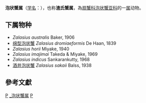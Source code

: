 {{Automatic taxobox
| taxon = Zalasius  
| authority = Rathbun, 1897
}}
'''泡状蟹属'''（[[学名|学名]]：{{lang|la|''Zalasius''}}），也称'''渣氏蟹属'''，為[[扇蟹科|扇蟹科]][[泡状蟹亚科|泡状蟹亚科]]的一[[属|属]]动物。

==下属物种==
* ''Zalasius australis'' Baker, 1906
* [[绵型泡状蟹|绵型泡状蟹]] ''Zalasius dromiaeformis'' De Haan, 1839
* ''Zalasius horii'' Miyake, 1940
* ''Zalasius imajimai'' Takeda & Miyake, 1969
* ''Zalasius indicus'' Sankarankutty, 1968
* [[酒井泡状蟹|酒井泡状蟹]] ''Zalasius sakaii'' Balss, 1938

==參考文獻==
{{reflist}}

{{taxonbar}}

[[Category:_扇蟹科|P]]
[[Category:_泡状蟹属|]]
[[Category:1897年描述的分类群|P]]